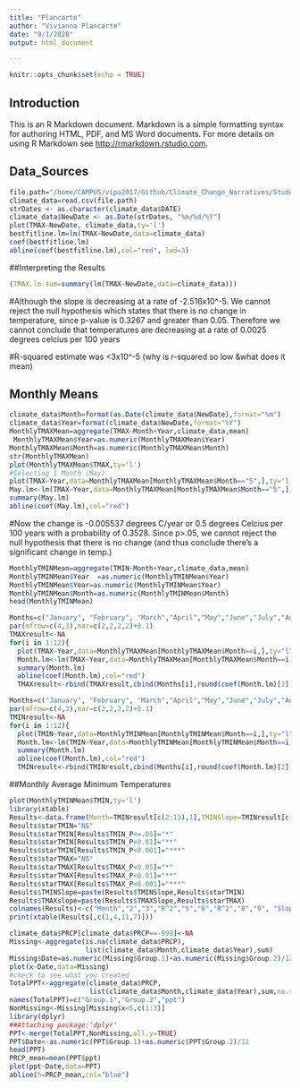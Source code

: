 ```yaml
---
title: "Plancarte"
author: "Vivianna Plancarte"
date: "9/1/2020"
output: html_document

---
```


```r
knitr::opts_chunk$set(echo = TRUE)
```

## Introduction


This is an R Markdown document. Markdown is a simple formatting syntax for authoring HTML, PDF, and MS Word documents. For more details on using R Markdown see <http://rmarkdown.rstudio.com>.



## Data_Sources



```r
file.path="/home/CAMPUS/vipa2017/Github/Climate_Change_Narratives/Student_Folders/Plancarte/Plancarte_SanDiego_data.csv"
climate_data=read.csv(file.path)
strDates <- as.character(climate_data$DATE)
climate_data$NewDate <- as.Date(strDates, "%m/%d/%Y")
plot(TMAX~NewDate, climate_data,ty='l')
bestfitline.lm=lm(TMAX~NewDate,data=climate_data)
coef(bestfitline.lm)
abline(coef(bestfitline.lm),col="red", lwd=3)
```

##Interpreting the Results
```r
(TMAX.lm.sum=summary(lm(TMAX~NewDate,data=climate_data)))
```

#Although the slope is decreasing at a rate of -2.516x10^-5. We cannot reject the null hypothesis which states that there is no change in temperature, since p-value is 0.3267 and greater than 0.05. Therefore we cannot conclude that temperatures are decreasing at a rate of 0.0025 degrees celcius per 100 years

#R-squared estimate was <3x10^-5 (why is r-squared so low &what does it mean)

## Monthly Means


```r
climate_data$Month=format(as.Date(climate_data$NewDate),format="%m")
climate_data$Year=format(climate_data$NewDate,format="%Y")
MonthlyTMAXMean=aggregate(TMAX~Month+Year,climate_data,mean)
 MonthlyTMAXMean$Year=as.numeric(MonthlyTMAXMean$Year)
MonthlyTMAXMean$Month=as.numeric(MonthlyTMAXMean$Month)
str(MonthlyTMAXMean)
plot(MonthlyTMAXMean$TMAX,ty='l')
#Selecting 1 Month (May)
plot(TMAX~Year,data=MonthlyTMAXMean[MonthlyTMAXMean$Month=="5",],ty='l', xlim=c(1950,2020))
May.lm<-lm(TMAX~Year,data=MonthlyTMAXMean[MonthlyTMAXMean$Month=="5",])
summary(May.lm)
abline(coef(May.lm),col="red")
```
#Now the change is -0.005537 degrees C/year or 0.5 degrees Celcius per 100 years with a probability of 0.3528. Since p>.05, we cannot reject the null hypothesis that there is no change (and thus conclude there's a significant change in temp.)

```r
MonthlyTMINMean=aggregate(TMIN~Month+Year,climate_data,mean)
MonthlyTMINMean$Year  =as.numeric(MonthlyTMINMean$Year)
MonthlyTMINMean$Year=as.numeric(MonthlyTMINMean$Year)
MonthlyTMINMean$Month=as.numeric(MonthlyTMINMean$Month)
head(MonthlyTMINMean)
```

```r
Months=c("January", "February", "March","April","May","June","July","August","September","October","November","December")
par(mfrow=c(4,3),mar=c(2,2,2,2)+0.1)
TMAXresult<-NA
for(i in 1:12){
  plot(TMAX~Year,data=MonthlyTMAXMean[MonthlyTMAXMean$Month==i,],ty="l",las=1,xlim=c(1940,2020), main=Months[i])
  Month.lm<-lm(TMAX~Year,data=MonthlyTMAXMean[MonthlyTMAXMean$Month==i,])
  summary(Month.lm)
  abline(coef(Month.lm),col="red")
  TMAXresult<-rbind(TMAXresult,cbind(Months[i],round(coef(Month.lm)[2],4),round(summary(Month.lm)$coefficients[2,4],4),round(summary(Month.lm)$r.squared,3)))}

```

```r
Months=c("January", "February", "March","April","May","June","July","August","September","October","November","December")
par(mfrow=c(4,3),mar=c(2,2,2,2)+0.1)
TMINresult<-NA
for(i in 1:12){
  plot(TMIN~Year,data=MonthlyTMINMean[MonthlyTMINMean$Month==i,],ty="l",las=1,xlim=c(1940,2020), main=Months[i])
  Month.lm<-lm(TMIN~Year,data=MonthlyTMINMean[MonthlyTMINMean$Month==i,])
  summary(Month.lm)
  abline(coef(Month.lm),col="red")
  TMINresult<-rbind(TMINresult,cbind(Months[i],round(coef(Month.lm)[2],4),round(summary(Month.lm)$coefficients[2,4],4),round(summary(Month.lm)$r.squared,3)))}
```

##Monthly Average Minimum Temperatures
```r
plot(MonthlyTMINMean$TMIN,ty='l')
library(xtable)
Results<-data.frame(Month=TMINresult[c(2:13),1],TMINSlope=TMINresult[c(2:13),2],TMIN_P=as.numeric(TMINresult[c(2:13),3]),TMINRsq=TMINresult[c(2:13),4],TMAXSlope=TMAXresult[c(2:13),2],TMAX_P=as.numeric(TMAXresult[c(2:13),3]),TMAXRsq=TMAXresult[c(2:13),4])
Results$starTMIN="NS"
Results$starTMIN[Results$TMIN_P<=.05]="*"
Results$starTMIN[Results$TMIN_P<0.01]="**"             
Results$starTMIN[Results$TMIN_P<0.001]="***"
Results$starTMAX="NS"
Results$starTMAX[Results$TMAX_P<0.05]="*"
Results$starTMAX[Results$TMAX_P<0.01]="**"
Results$starTMAX[Results$TMAX_P<0.001]="***"
Results$TMINSlope=paste(Results$TMINSlope,Results$starTMIN)
Results$TMAXslope=paste(Results$TMAXSlope,Results$starTMAX)
colnames(Results)<-c("Month","2","3","R^2","5","6","R^2","8","9", "SlopeTMIN","SlopeTMAX")
print(xtable(Results[,c(1,4,11,7)]))

```


```r
climate_data$PRCP[climate_data$PRCP==-999]<-NA
Missing<-aggregate(is.na(climate_data$PRCP),
                   list(climate_data$Month,climate_data$Year),sum)
Missing$Date=as.numeric(Missing$Group.1)+as.numeric(Missing$Group.2)/12
plot(x~Date,data=Missing)
#check to see what you created
TotalPPT<-aggregate(climate_data$PRCP,
                    list(climate_data$Month,climate_data$Year),sum,na.rm=T)
names(TotalPPT)=c("Group.1","Group.2","ppt")
NonMissing<-Missing[Missing$x<5,c(1:3)]
library(dplyr)
##Attaching package:'dplyr'
PPT<-merge(TotalPPT,NonMissing,all.y=TRUE)
PPT$Date<-as.numeric(PPT$Group.1)+as.numeric(PPT$Group.2)/12
head(PPT)
PRCP_mean=mean(PPT$ppt)
plot(ppt~Date,data=PPT)
abline(h=PRCP_mean,col="blue")

```